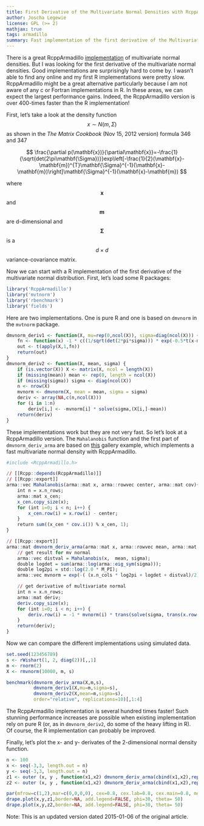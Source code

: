 ```yaml
---
title: First Derivative of the Multivariate Normal Densities with RcppArmadillo
author: Joscha Legewie
license: GPL (>= 2)
mathjax: true
tags: armadillo
summary: Fast implementation of the first derivative of the Multivariate Normal density using RcppArmadillo.
---
```


There is a great RcppArmadillo
[implementation](http://gallery.rcpp.org/articles/dmvnorm_arma/) of
multivariate normal densities. But I was looking for the first derivative of
the multivariate normal densities. Good implementations are surprisingly hard
to come by. I wasn't able to find any online and my first R implementations
were pretty slow. RcppArmadillo might be a great alternative particularly
because I am not aware of any c or Fortran implementations in R. In these
areas, we can expect the largest performance gains. Indeed, the RcppArmadillo
version is over 400-times faster than the R implementation!

First, let's take a look at the density function
$$ x \sim N(m,\Sigma) $$
as shown in the *The Matrix Cookbook* (Nov 15, 2012 version) formula 346 and 347 

$$
\frac{\partial p(\mathbf{x})}{\partial\mathbf{x}}=-\frac{1}{\sqrt{det(2\pi\mathbf{\Sigma})}}exp\left[-\frac{1}{2}(\mathbf{x}-\mathbf{m})^{T}\mathbf{\Sigma}^{-1}(\mathbf{x}-\mathbf{m})\right]\mathbf{\Sigma}^{-1}(\mathbf{x}-\mathbf{m}) 
$$

where $$\mathbf{x}$$ and $$\mathbf{m}$$ are d-dimensional and $$\mathbf{\Sigma}$$ is a $$d \times d$$ variance-covariance matrix.

Now we can start with a R implementation of the first derivative of the multivariate normal distribution. First, let's load some R packages:

```r
library('RcppArmadillo')
library('mvtnorm')
library('rbenchmark')
library('fields')
```

Here are two implementations. One is pure R and one is based on `dmvnorm` in the `mvtnorm` package.

```r
dmvnorm_deriv1 <- function(X, mu=rep(0,ncol(X)), sigma=diag(ncol(X))) {
    fn <- function(x) -1 * c((1/sqrt(det(2*pi*sigma))) * exp(-0.5*t(x-mu)%*%solve(sigma)%*%(x-mu))) * solve(sigma,(x-mu))
    out <- t(apply(X,1,fn))
    return(out)
}
dmvnorm_deriv2 <- function(X, mean, sigma) {
    if (is.vector(X)) X <- matrix(X, ncol = length(X))
    if (missing(mean)) mean <- rep(0, length = ncol(X))
    if (missing(sigma)) sigma <- diag(ncol(X))
    n <- nrow(X)
    mvnorm <- dmvnorm(X, mean = mean, sigma = sigma)
    deriv <- array(NA,c(n,ncol(X)))
    for (i in 1:n)
        deriv[i,] <- -mvnorm[i] * solve(sigma,(X[i,]-mean))
    return(deriv)
}
```

These implementations work but they are not very fast. So let's look at a RcppArmadillo version.
The `Mahalanobis` function and the first part of `dmvnorm_deriv_arma` are based on [this](http://gallery.rcpp.org/articles/dmvnorm_arma/)
gallery example, which implements a fast multivariate normal density with RcppArmadillo.

```r
#include <RcppArmadillo.h>

// [[Rcpp::depends(RcppArmadillo)]]
// [[Rcpp::export]]
arma::vec Mahalanobis(arma::mat x, arma::rowvec center, arma::mat cov){
    int n = x.n_rows;
    arma::mat x_cen;
    x_cen.copy_size(x);
    for (int i=0; i < n; i++) {
        x_cen.row(i) = x.row(i) - center;
    }
    return sum((x_cen * cov.i()) % x_cen, 1);
}

// [[Rcpp::export]]
arma::mat dmvnorm_deriv_arma(arma::mat x, arma::rowvec mean, arma::mat sigma) {
    // get result for mv normal
    arma::vec distval = Mahalanobis(x,  mean, sigma);
    double logdet = sum(arma::log(arma::eig_sym(sigma)));
    double log2pi = std::log(2.0 * M_PI);
    arma::vec mvnorm = exp(-( (x.n_cols * log2pi + logdet + distval)/2));

    // get derivative of multivariate normal
    int n = x.n_rows;
    arma::mat deriv;
    deriv.copy_size(x);
    for (int i=0; i < n; i++) {
        deriv.row(i) = -1 * mvnorm(i) * trans(solve(sigma, trans(x.row(i) - mean)));
    }
    return(deriv);
}
```

Now we can compare the different implementations using simulated data.

```r
set.seed(123456789)
s <- rWishart(1, 2, diag(2))[,,1]
m <- rnorm(2)
X <- rmvnorm(10000, m, s)

benchmark(dmvnorm_deriv_arma(X,m,s),
          dmvnorm_deriv1(X,mu=m,sigma=s),
          dmvnorm_deriv2(X,mean=m,sigma=s),
          order="relative", replications=10)[,1:4]
```
The RcppArmadillo implementation is several hundred times faster! Such stunning performance increases are possible when existing implementation rely on pure R (or, as in `dmvnorm_deriv2`, do some of the heavy lifting in R). Of course, the R implementation can probably be improved.

Finally, let's plot the x- and y- derivates of the 2-dimensional normal density function.

```r
n <- 100
x <- seq(-3,3, length.out = n)
y <- seq(-3,3, length.out = n)
z1 <- outer (x, y , function(x1,x2) dmvnorm_deriv_arma(cbind(x1,x2),rep(0,2),diag(2))[,1])
z2 <- outer (x, y , function(x1,x2) dmvnorm_deriv_arma(cbind(x1,x2),rep(0,2),diag(2))[,2])

par(mfrow=c(1,2),mar=c(0,0,0,0), cex=0.8, cex.lab=0.8, cex.main=0.8, mgp=c(1.2,0.15,0), cex.axis=0.7, tck=-0.01)
drape.plot(x,y,z1,border=NA, add.legend=FALSE, phi=30, theta= 50)
drape.plot(x,y,z2,border=NA, add.legend=FALSE, phi=30, theta= 50)
```

Note: This is an updated version dated 2015-01-06 of the original article.
